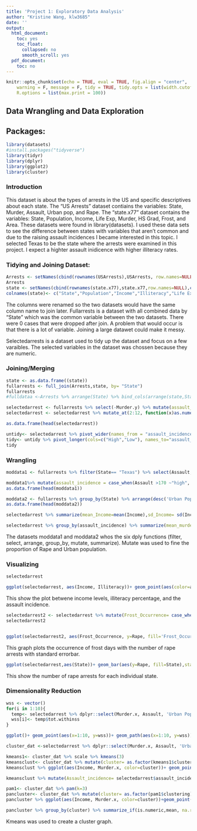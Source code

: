 ```yaml
---
title: 'Project 1: Exploratory Data Analysis'
author: "Kristine Wang, klw3685"
date: ''
output:
  html_document:
    toc: yes
    toc_float:
      collapsed: no
      smooth_scroll: yes
  pdf_document:
    toc: no
---
```


```r
knitr::opts_chunk$set(echo = TRUE, eval = TRUE, fig.align = "center", 
    warning = F, message = F, tidy = TRUE, tidy.opts = list(width.cutoff = 60), 
    R.options = list(max.print = 100))
```

## Data Wrangling and Data Exploration

## Packages:
```R
library(datasets)
#install.packages("tidyverse")
library(tidyr)
library(dplyr)
library(ggplot2)
library(cluster)
```   

### Introduction 
This dataset is about the types of arrests in the US and specific descriptives about each state. The "US Arrests" dataset contiains the variables: State, Murder, Assault, Urban pop, and Rape. The "state.x77" dataset contains the variables: State, Population, Income, Life Exp, Murder, HS Grad, Frost, and Area. These datasets were found in library(datasets). I used these data sets to see the difference between states with variables that aren't common and due to the raising assault incidences I became interested in this topic. I selected Texas to be the state where the arrests were examined in this project. I expect a highter assault inidicence with higher illiteracy rates.  


### Tidying and Joining Dataset: 
```R
Arrests <- setNames(cbind(rownames(USArrests),USArrests, row.names=NULL),c("State", "Murder", "Assault","Urban Pop", "Rape"))
Arrests 
state <- setNames(cbind(rownames(state.x77),state.x77,row.names=NULL),c("State","Population","Income","Illiteracy","Life Exp","Murter","HS Grad","Frost","Area"))
colnames(state)<- c("State","Population","Income","Illiteracy","Life Exp","Murder","HS Grad", "Frost","Area")

```   

The columns were renamed so the two datasets would have the same column name to join later. Fullarrests is a dataset with all combined data by "State" which was the common variable between the two datasets. There were 0 cases that were dropped after join. A problem that would occur is that there is a lot of variable. Joining a large datawet could make it messy. 

Selectedarrests is a dataset used to tidy up the dataset and focus on a few varaibles. The selected variables in the dataset was chossen because they are numeric. 


### Joining/Merging 
```R
state <- as.data.frame((state))
fullarrests <- full_join(Arrests,state, by= "State")
fullarrests
#fulldataa <-Arrests %>% arrange(State) %>% bind_cols(arrange(state,State))

selectedarrest <- fullarrests %>% select(-Murder.y) %>% mutate(assault_incidence= case_when(Assault >170 ~"High", Assault <= 170~"Low"))
selectedarrest <- selectedarrest %>% mutate_at(2:12, function(x)as.numeric(as.character(x)))

as.data.frame(head(selectedarrest))

untidy<- selectedarrest %>% pivot_wider(names_from = "assault_incidence", values_from= "Assault")
tidy<- untidy %>% pivot_longer(cols=c("High","Low"), names_to="assault_incidence", values_to= "Assault")
tidy
```   

### Wrangling 
```R
moddata1 <- fullarrests %>% filter(State== "Texas") %>% select(Assault, Income)

moddata1%>% mutate(assault_incidence = case_when(Assault >170 ~"high", Assault <=170~"low"))
as.data.frame(head(moddata1))

moddata2 <- fullarrests %>% group_by(State) %>% arrange(desc('Urban Pop')) %>% mutate(Rape_per_UrbanPop= Rape/`Urban Pop`)
as.data.frame(head(moddata2))

selectedarrest %>% summarize(mean_Income=mean(Income),sd_Income= sd(Income), variance= var(Income,y=NULL, na.rm=FALSE),count_Income= n(), quantile=qnorm(p=0.5,mean=mean_Income, sd=sd_Income),min_Income=min(Income),max_Income=max(Income),distinct_Income=n_distinct(Income),cor=cor(Murder.x,Income))

selectedarrest %>% group_by(assault_incidence) %>% summarize(mean_murder= mean(Murder.x), sd_murder=sd(Murder.x),min_murder=min(Murder.x), max_murder=max(Murder.x), variance=var(Murder.x,y=NULL, na.rm = FALSE))

```   

The datasets moddata1 and moddata2 whos the six dply functions (filter, select, arrange, group_by, mutate, summarize). 
Mutate was used to fine the proportion of Rape and Urban population. 



### Visualizing 
```R
selectedarrest

ggplot(selectedarrest, aes(Income, Illiteracy))+ geom_point(aes(color=assault_incidence))+ xlab("Income as of July 1, 1974 (per capita)")+ ylab("Illiteracy (%)")+ labs(colour= "Assault Incidence")+ theme(axis.text.x= element_text(angle=45, hjust=1))+ ggtitle("Income and Illiteracy Percentage") + scale_y_continuous(breaks= seq(0,3,0.5))+ theme(axis.line=element_line(colour = "darkblue", size=0.5, linetype="solid"))+ scale_color_manual(values = c("#E69F00", "56B4E9"))

```
 This show the plot betwene income levels, illiteracy percentage, and the assault incidence. 

```R
selectedarrest2 <- selectedarrest %>% mutate(Frost_Occurrence= case_when(Frost >156~ "Often", Frost<=156 & Frost>=52~"Average", Frost<52~ "Below Average"))
selectedarrest2


ggplot(selectedarrest2, aes(Frost_Occurrence, y=Rape, fill='Frost_Occurrence'))+ geom_bar(stat="summary", fun.y= "mean")+ geom_errorbar(stat="summary")+ theme(axis.text.x = element_text(angle=0, hjust=0.5))+ ggtitle("Frost Occurrence and Rape Arrests")+ ylab("Rape Arrests (per 100,000)")+ xlab("Frost Occurrence")+ labs(colour= "Frost Occurrence")+ scale_y_continuous(breaks= seq(0,30,5))+ scale_x_discrete(limits= c("Below Average","Average","Often"))+ scale_fill_manual(values= c("#66CC99","#E69F00","#56B4E9"))+ theme_bw()
```

This graph plots the occurrence of frost days with the number of rape arrests with standard errorbar. 

```R

ggplot(selectedarrest,aes(State))+ geom_bar(aes(y=Rape, fill=State),stat="summary",fun.y="mean")+ theme(axis.text.x = element_text(angle=55, hjust=1))+ ylab("Rape Arrests (per 100,000)")+ ggtitle("Rape Arrests per State")+ theme(legend.position = "none")

```   

This show the number of rape arrests for each individual state. 


### Dimensionality Reduction 
```R
wss <- vector()
for(i in 1:10){
  temp<- selectedarrest %>% dplyr::select(Murder.x, Assault, 'Urban Pop', Rape, Population, Income, 'Illiteracy', 'Life Exp','HS Grad', Frost, Area) %>% kmeans(.,i)
  wss[i]<- temp$tot.withinss
}

ggplot()+ geom_point(aes(x=1:10, y=wss))+ geom_path(aes(x=1:10, y=wss))+ xlab("clusters")+ scale_x_continuous(breaks=1:10)

cluster_dat <-selectedarrest %>% dplyr::select(Murder.x, Assault, 'Urban Pop', Rape, Population, Income, 'Illiteracy', 'Life Exp','HS Grad', Frost, Area)

kmeans1<- cluster_dat %>% scale %>% kmeans(3)
kmeansclust<- cluster_dat %>% mutate(cluster= as.factor(kmeans1$cluster))
kmeansclust %>% ggplot(aes(Income, Murder.x, color=cluster))+ geom_point()

kmeansclust %>% mutate(Assault_incidence= selectedarrest$assault_incidence) %>% ggplot(aes(Murder.x, Income, color=Assault_incidence, shape=cluster))+ geom_point(size=4)+ ggtitle("Cluster using kmeans")

pam1<- cluster_dat %>% pam(k=3)
pancluster<- cluster_dat %>% mutate(cluster= as.factor(pam1$clustering))
pancluster %>% ggplot(aes(Income, Murder.x, color=cluster))+geom_point()

pancluster %>% group_by(cluster) %>% summarize_if(is.numeric,mean, na.rm=T)
```   

Kmeans was used to create a cluster graph. 


